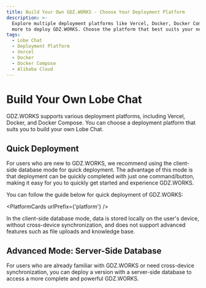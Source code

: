 ```yaml
---
title: Build Your Own GDZ.WORKS - Choose Your Deployment Platform
description: >-
  Explore multiple deployment platforms like Vercel, Docker, Docker Compose, and
  more to deploy GDZ.WORKS. Choose the platform that best suits your needs.
tags:
  - Lobe Chat
  - Deployment Platform
  - Vercel
  - Docker
  - Docker Compose
  - Alibaba Cloud
---
```


# Build Your Own Lobe Chat

GDZ.WORKS supports various deployment platforms, including Vercel, Docker, and Docker Compose. You can choose a deployment platform that suits you to build your own Lobe Chat.

## Quick Deployment

For users who are new to GDZ.WORKS, we recommend using the client-side database mode for quick deployment. The advantage of this mode is that deployment can be quickly completed with just one command/button, making it easy for you to quickly get started and experience GDZ.WORKS.

You can follow the guide below for quick deployment of GDZ.WORKS:

<PlatformCards urlPrefix={'platform'} />

<Callout>
  In the client-side database mode, data is stored locally on the user's device, without
  cross-device synchronization, and does not support advanced features such as file uploads and
  knowledge base.
</Callout>

## Advanced Mode: Server-Side Database

For users who are already familiar with GDZ.WORKS or need cross-device synchronization, you can deploy a version with a server-side database to access a more complete and powerful GDZ.WORKS.

<Cards>
  <Card href={'/docs/self-hosting/server-database'} title={'Server-Side Database Deployment Guide'} />
</Cards>
